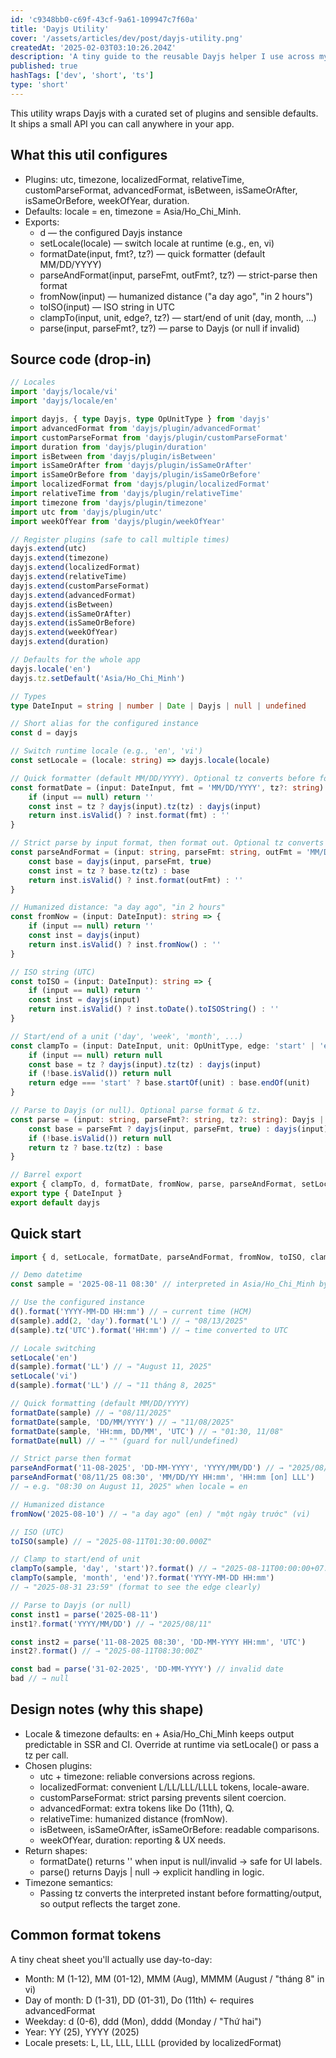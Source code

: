 ```yaml
---
id: 'c9348bb0-c69f-43cf-9a61-109947c7f60a'
title: 'Dayjs Utility'
cover: '/assets/articles/dev/post/dayjs-utility.png'
createdAt: '2025-02-03T03:10:26.204Z'
description: 'A tiny guide to the reusable Dayjs helper I use across my apps—plugins, locale/timezone, and practical format examples'
published: true
hashTags: ['dev', 'short', 'ts']
type: 'short'
---
```


This utility wraps Dayjs with a curated set of plugins and sensible defaults. It ships a small API you can call anywhere in your app.

## What this util configures

- Plugins: utc, timezone, localizedFormat, relativeTime, customParseFormat, advancedFormat, isBetween, isSameOrAfter, isSameOrBefore, weekOfYear, duration.
- Defaults: locale = en, timezone = Asia/Ho_Chi_Minh.
- Exports:
  - d — the configured Dayjs instance
  - setLocale(locale) — switch locale at runtime (e.g., en, vi)
  - formatDate(input, fmt?, tz?) — quick formatter (default MM/DD/YYYY)
  - parseAndFormat(input, parseFmt, outFmt?, tz?) — strict-parse then format
  - fromNow(input) — humanized distance ("a day ago", "in 2 hours")
  - toISO(input) — ISO string in UTC
  - clampTo(input, unit, edge?, tz?) — start/end of unit (day, month, ...)
  - parse(input, parseFmt?, tz?) — parse to Dayjs (or null if invalid)

## Source code (drop-in)

<CodeBlockTabs fileName='src/utils/dayjs.ts'>

```ts
// Locales
import 'dayjs/locale/vi'
import 'dayjs/locale/en'

import dayjs, { type Dayjs, type OpUnitType } from 'dayjs'
import advancedFormat from 'dayjs/plugin/advancedFormat'
import customParseFormat from 'dayjs/plugin/customParseFormat'
import duration from 'dayjs/plugin/duration'
import isBetween from 'dayjs/plugin/isBetween'
import isSameOrAfter from 'dayjs/plugin/isSameOrAfter'
import isSameOrBefore from 'dayjs/plugin/isSameOrBefore'
import localizedFormat from 'dayjs/plugin/localizedFormat'
import relativeTime from 'dayjs/plugin/relativeTime'
import timezone from 'dayjs/plugin/timezone'
import utc from 'dayjs/plugin/utc'
import weekOfYear from 'dayjs/plugin/weekOfYear'

// Register plugins (safe to call multiple times)
dayjs.extend(utc)
dayjs.extend(timezone)
dayjs.extend(localizedFormat)
dayjs.extend(relativeTime)
dayjs.extend(customParseFormat)
dayjs.extend(advancedFormat)
dayjs.extend(isBetween)
dayjs.extend(isSameOrAfter)
dayjs.extend(isSameOrBefore)
dayjs.extend(weekOfYear)
dayjs.extend(duration)

// Defaults for the whole app
dayjs.locale('en')
dayjs.tz.setDefault('Asia/Ho_Chi_Minh')

// Types
type DateInput = string | number | Date | Dayjs | null | undefined

// Short alias for the configured instance
const d = dayjs

// Switch runtime locale (e.g., 'en', 'vi')
const setLocale = (locale: string) => dayjs.locale(locale)

// Quick formatter (default MM/DD/YYYY). Optional tz converts before formatting.
const formatDate = (input: DateInput, fmt = 'MM/DD/YYYY', tz?: string): string => {
	if (input == null) return ''
	const inst = tz ? dayjs(input).tz(tz) : dayjs(input)
	return inst.isValid() ? inst.format(fmt) : ''
}

// Strict parse by input format, then format out. Optional tz converts before output.
const parseAndFormat = (input: string, parseFmt: string, outFmt = 'MM/DD/YYYY', tz?: string): string => {
	const base = dayjs(input, parseFmt, true)
	const inst = tz ? base.tz(tz) : base
	return inst.isValid() ? inst.format(outFmt) : ''
}

// Humanized distance: "a day ago", "in 2 hours"
const fromNow = (input: DateInput): string => {
	if (input == null) return ''
	const inst = dayjs(input)
	return inst.isValid() ? inst.fromNow() : ''
}

// ISO string (UTC)
const toISO = (input: DateInput): string => {
	if (input == null) return ''
	const inst = dayjs(input)
	return inst.isValid() ? inst.toDate().toISOString() : ''
}

// Start/end of a unit ('day', 'week', 'month', ...)
const clampTo = (input: DateInput, unit: OpUnitType, edge: 'start' | 'end' = 'start', tz?: string): Dayjs | null => {
	if (input == null) return null
	const base = tz ? dayjs(input).tz(tz) : dayjs(input)
	if (!base.isValid()) return null
	return edge === 'start' ? base.startOf(unit) : base.endOf(unit)
}

// Parse to Dayjs (or null). Optional parse format & tz.
const parse = (input: string, parseFmt?: string, tz?: string): Dayjs | null => {
	const base = parseFmt ? dayjs(input, parseFmt, true) : dayjs(input)
	if (!base.isValid()) return null
	return tz ? base.tz(tz) : base
}

// Barrel export
export { clampTo, d, formatDate, fromNow, parse, parseAndFormat, setLocale, toISO }
export type { DateInput }
export default dayjs
```

</CodeBlockTabs>

## Quick start

<CodeBlockTabs fileName='index.ts'>

```ts
import { d, setLocale, formatDate, parseAndFormat, fromNow, toISO, clampTo, parse } from '@/utils/dayjs'

// Demo datetime
const sample = '2025-08-11 08:30' // interpreted in Asia/Ho_Chi_Minh by default

// Use the configured instance
d().format('YYYY-MM-DD HH:mm') // → current time (HCM)
d(sample).add(2, 'day').format('L') // → "08/13/2025"
d(sample).tz('UTC').format('HH:mm') // → time converted to UTC

// Locale switching
setLocale('en')
d(sample).format('LL') // → "August 11, 2025"
setLocale('vi')
d(sample).format('LL') // → "11 tháng 8, 2025"

// Quick formatting (default MM/DD/YYYY)
formatDate(sample) // → "08/11/2025"
formatDate(sample, 'DD/MM/YYYY') // → "11/08/2025"
formatDate(sample, 'HH:mm, DD/MM', 'UTC') // → "01:30, 11/08"
formatDate(null) // → "" (guard for null/undefined)

// Strict parse then format
parseAndFormat('11-08-2025', 'DD-MM-YYYY', 'YYYY/MM/DD') // → "2025/08/11"
parseAndFormat('08/11/25 08:30', 'MM/DD/YY HH:mm', 'HH:mm [on] LLL')
// → e.g. "08:30 on August 11, 2025" when locale = en

// Humanized distance
fromNow('2025-08-10') // → "a day ago" (en) / "một ngày trước" (vi)

// ISO (UTC)
toISO(sample) // → "2025-08-11T01:30:00.000Z"

// Clamp to start/end of unit
clampTo(sample, 'day', 'start')?.format() // → "2025-08-11T00:00:00+07:00"
clampTo(sample, 'month', 'end')?.format('YYYY-MM-DD HH:mm')
// → "2025-08-31 23:59" (format to see the edge clearly)

// Parse to Dayjs (or null)
const inst1 = parse('2025-08-11')
inst1?.format('YYYY/MM/DD') // → "2025/08/11"

const inst2 = parse('11-08-2025 08:30', 'DD-MM-YYYY HH:mm', 'UTC')
inst2?.format() // → "2025-08-11T08:30:00Z"

const bad = parse('31-02-2025', 'DD-MM-YYYY') // invalid date
bad // → null
```

</CodeBlockTabs>

## Design notes (why this shape)

- Locale & timezone defaults: en + Asia/Ho_Chi_Minh keeps output predictable in SSR and CI. Override at runtime via setLocale() or pass a tz per call.
- Chosen plugins:
  - utc + timezone: reliable conversions across regions.
  - localizedFormat: convenient L/LL/LLL/LLLL tokens, locale-aware.
  - customParseFormat: strict parsing prevents silent coercion.
  - advancedFormat: extra tokens like Do (11th), Q.
  - relativeTime: humanized distance (fromNow).
  - isBetween, isSameOrAfter, isSameOrBefore: readable comparisons.
  - weekOfYear, duration: reporting & UX needs.
- Return shapes:
  - formatDate() returns '' when input is null/invalid → safe for UI labels.
  - parse() returns Dayjs | null → explicit handling in logic.
- Timezone semantics:
  - Passing tz converts the interpreted instant before formatting/output, so output reflects the target zone.

## Common format tokens

A tiny cheat sheet you'll actually use day-to-day:

- Month: M (1-12), MM (01-12), MMM (Aug), MMMM (August / "tháng 8" in vi)
- Day of month: D (1-31), DD (01-31), Do (11th) ← requires advancedFormat
- Weekday: d (0-6), ddd (Mon), dddd (Monday / "Thứ hai")
- Year: YY (25), YYYY (2025)
- Locale presets: L, LL, LLL, LLLL (provided by localizedFormat)

